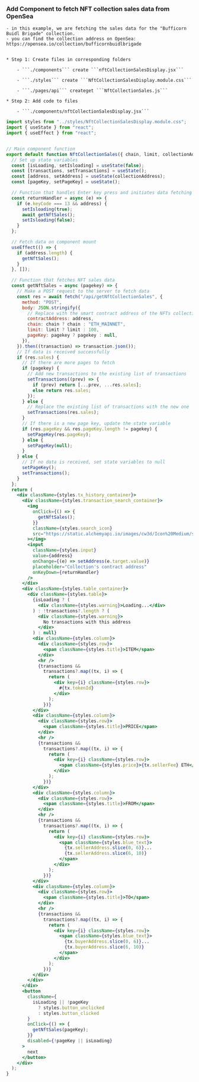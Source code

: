 ### Add Component to fetch NFT collection sales data from OpenSea
    - in this example, we are fetching the sales data for the "Bufficorn Buidl Brigade" collection.
    - you can find the collection address on OpenSea: https://opensea.io/collection/bufficornbuidlbrigade


    * Step 1: Create files in corresponding folders

        - ```./components``` create ```nftCollectionSalesDisplay.jsx```

        - ```./styles``` create ```NftCollectionSalesDisplay.module.css```

        - ```./pages/api``` createget ```NftCollectionSales.js```

    * Step 2: Add code to files 
     
        - ```./components/nftCollectionSalesDisplay.jsx```
```jsx
import styles from "../styles/NftCollectionSalesDisplay.module.css";
import { useState } from "react";
import { useEffect } from "react";


// Main component function
export default function NftCollectionSales({ chain, limit, collectionAddress }) {
  // Set up state variables
  const [isLoading, setIsloading] = useState(false);
  const [transactions, setTransactions] = useState();
  const [address, setAddress] = useState(collectionAddress);
  const [pageKey, setPageKey] = useState();

  // Function that handles Enter key press and initiates data fetching
  const returnHandler = async (e) => {
    if (e.keyCode === 13 && address) {
      setIsloading(true);
      await getNftSales();
      setIsloading(false);
    }
  };

  // Fetch data on component mount
  useEffect(() => {
    if (address.length) {
      getNftSales();
    }
  }, []);

  // Function that fetches NFT sales data
  const getNftSales = async (pagekey) => {
    // Make a POST request to the server to fetch data
    const res = await fetch("/api/getNftCollectionSales", {
      method: "POST",
      body: JSON.stringify({
        // Replace with the smart contract address of the NFTs collection you're looking for
        contractAddress: address,
        chain: chain ? chain : "ETH_MAINNET",
        limit: limit ? limit : 100,
        pageKey: pagekey ? pagekey : null,
      }),
    }).then((transaction) => transaction.json());
    // If data is received successfully
    if (res.sales) {
      // If there are more pages to fetch
      if (pagekey) {
        // Add new transactions to the existing list of transactions
        setTransactions((prev) => {
          if (prev) return [...prev, ...res.sales];
          else return res.sales;
        });
      } else {
        // Replace the existing list of transactions with the new one
        setTransactions(res.sales);
      }
      // If there is a new page key, update the state variable
      if (res.pageKey && res.pageKey.length != pagekey) {
        setPageKey(res.pageKey);
      } else {
        setPageKey(null);
      }
    } else {
      // If no data is received, set state variables to null
      setPageKey();
      setTransactions();
    }
  };
  return (
    <div className={styles.tx_history_container}>
      <div className={styles.transaction_search_container}>
        <img
          onClick={() => {
            getNftSales();
          }}
          className={styles.search_icon}
          src="https://static.alchemyapi.io/images/cw3d/Icon%20Medium/search-01-m.svg"
        ></img>
        <input
          className={styles.input}
          value={address}
          onChange={(e) => setAddress(e.target.value)}
          placeholder="Collection's contract address"
          onKeyDown={returnHandler}
        />
      </div>
      <div className={styles.table_container}>
        <div className={styles.table}>
          {isLoading ? (
            <div className={styles.warning}>Loading...</div>
          ) : !transactions?.length ? (
            <div className={styles.warning}>
              No transactions with this address
            </div>
          ) : null}
          <div className={styles.column}>
            <div className={styles.row}>
              <span className={styles.title}>ITEM</span>
            </div>
            <hr />
            {transactions &&
              transactions?.map((tx, i) => {
                return (
                  <div key={i} className={styles.row}>
                    #{tx.tokenId}
                  </div>
                );
              })}
          </div>
          <div className={styles.column}>
            <div className={styles.row}>
              <span className={styles.title}>PRICE</span>
            </div>
            <hr />
            {transactions &&
              transactions?.map((tx, i) => {
                return (
                  <div key={i} className={styles.row}>
                    <span className={styles.price}>{tx.sellerFee} ETH</span>
                  </div>
                );
              })}
          </div>
          <div className={styles.column}>
            <div className={styles.row}>
              <span className={styles.title}>FROM</span>
            </div>
            <hr />
            {transactions &&
              transactions?.map((tx, i) => {
                return (
                  <div key={i} className={styles.row}>
                    <span className={styles.blue_text}>
                      {tx.sellerAddress.slice(0, 6)}...
                      {tx.sellerAddress.slice(6, 10)}
                    </span>
                  </div>
                );
              })}
          </div>
          <div className={styles.column}>
            <div className={styles.row}>
              <span className={styles.title}>TO</span>
            </div>
            <hr />
            {transactions &&
              transactions?.map((tx, i) => {
                return (
                  <div key={i} className={styles.row}>
                    <span className={styles.blue_text}>
                      {tx.buyerAddress.slice(0, 6)}...
                      {tx.buyerAddress.slice(6, 10)}
                    </span>
                  </div>
                );
              })}
          </div>
        </div>
      </div>
      <button
        className={
          isLoading || !pageKey
            ? styles.button_unclicked
            : styles.button_clicked
        }
        onClick={() => {
          getNftSales(pageKey);
        }}
        disabled={!pageKey || isLoading}
      >
        next
      </button>
    </div>
  );
}
```


    